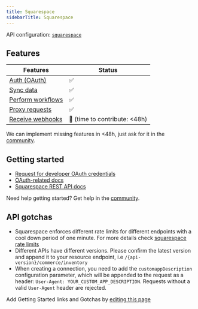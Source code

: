 ```yaml
---
title: Squarespace
sidebarTitle: Squarespace
---
```


API configuration: [`squarespace`](https://nango.dev/providers.yaml)

## Features

| Features | Status |
| - | - |
| [Auth (OAuth)](/guides/getting-started/authorize-an-api-from-your-app) | ✅ |
| [Sync data](/guides/getting-started/read-from-an-api) | ✅ |
| [Perform workflows](/guides/getting-started/write-to-an-api) | ✅ |
| [Proxy requests](/guides/proxy-requests-to-an-api) | ✅ |
| [Receive webhooks](/guides/receive-webhooks-from-an-api) | 🚫 (time to contribute: &lt;48h) |

<Tip>We can implement missing features in &lt;48h, just ask for it in the [community](https://nango.dev/slack).</Tip>

## Getting started

-   [Request for developer OAuth credentials](https://partner.squarespace.com/oauth-form)
-   [OAuth-related docs](https://developers.squarespace.com/oauth)
-   [Squarespace REST API docs](https://developers.squarespace.com/commerce-apis/overview)

<Tip>Need help getting started? Get help in the [community](https://nango.dev/slack).</Tip>

## API gotchas

-   Squarespace enforces different rate limits for different endpoints with a cool down period of one minute. For more details check [squarespace rate limits](https://developers.squarespace.com/commerce-apis/rate-limits)
-   Different APIs have different versions. Please confirm the latest version and append it to your resource endpoint, i.e `/{api-version}/commerce/inventory`
-   When creating a connection, you need to add the `customappDescription` configuration parameter, which will be appended to the request as a header: `User-Agent: YOUR_CUSTOM_APP_DESCRIPTION`. Requests without a valid `User-Agent` header are rejected.

<Note>Add Getting Started links and Gotchas by [editing this page](https://github.com/nangohq/nango/tree/master/docs-v2/integrations/all/squarespace.mdx)</Note>
